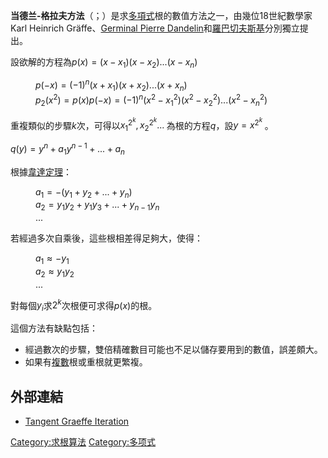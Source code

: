 '''当德兰-格拉夫方法'''（{{lang-en|'''Graeffe’s method'''}}；{{lang-de|'''Dandelin-Gräffe-Verfahren'''}}）是求[[多項式|多項式]]根的數值方法之一，由幾位18世紀數學家Karl Heinrich Gräffe、[[Germinal_Pierre_Dandelin|Germinal Pierre Dandelin]]和[[羅巴切夫斯基|羅巴切夫斯基]]分別獨立提出。

設欲解的方程為<math>p(x) = (x-x_1)(x-x_2)...(x-x_n) </math>
: <math>p(-x) = (-1)^n (x+x_1)(x+x_2)...(x+x_n)</math>
: <math>p_{2}(x^2) = p(x)p(-x) = (-1)^n(x^2-x_1^2)(x^2-x_2^2)...(x^2-x_n^2)</math> <br>
重複類似的步驟<math>k</math>次，可得以<math>x_1^{2^k},x_2^{2^k}... \,\!</math>為根的方程<math>q</math>，設<math>y=x^{2^k} \,\!</math>。

<math>q(y) = y^n + a_1y^{n-1} + ... + a_n</math>

根據[[韋達定理|韋達定理]]：
: <math>a_1 = -(y_1+y_2+...+y_n)</math>
: <math>a_2 = y_1 y_2 + y_1 y_3+...+y_{n-1} y_n</math>
: ...

若經過多次自乘後，這些根相差得足夠大，使得：
: <math>a_1 \approx -y_1</math>
: <math>a_2 \approx y_1 y_2</math>
: ...

對每個<math>y_i</math>求<math>2^k</math>次根便可求得<math>p(x)</math>的根。

這個方法有缺點包括：
* 經過數次的步驟，雙倍精確數目可能也不足以儲存要用到的數值，誤差頗大。
* 如果有[[复数_(数学)|複數]]根或重根就更繁複。

==外部連結==
* [http://arxiv.org/abs/math.NA/9908150 Tangent Graeffe Iteration]



[[Category:求根算法|Category:求根算法]]
[[Category:多项式|Category:多项式]]